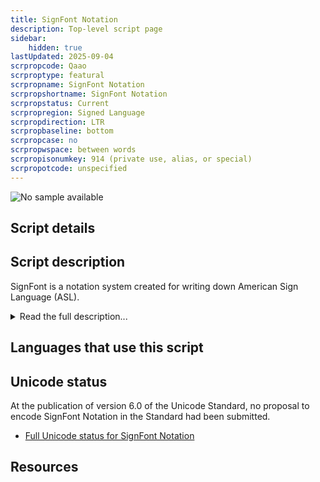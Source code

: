 ```yaml
---
title: SignFont Notation
description: Top-level script page
sidebar:
    hidden: true
lastUpdated: 2025-09-04
scrpropcode: Qaao
scrproptype: featural
scrpropname: SignFont Notation
scrpropshortname: SignFont Notation
scrpropstatus: Current
scrpropregion: Signed Language
scrpropdirection: LTR
scrpropbaseline: bottom
scrpropcase: no
scrpropwspace: between words
scrpropisonumkey: 914 (private use, alias, or special)
scrpropotcode: unspecified
---
```



![No sample available](../images/nosample.png)



## Script details

<ScriptDetails />

## Script description

SignFont is a notation system created for writing down American Sign Language (ASL).

<details>
<summary>Read the full description...</summary>It is used in a limited capacity for computerized texts. The symbols used are partially iconic, but limited provision is also made for non-manual and spatial locations, critical linguistic features that lack representation in some other sign language notation systems. Signfont notation has also been praised for having a much smaller symbol inventory than other sign language scripts, making it easier to learn. However, this means that not all the contrasts in ASL can be written using the script. In addition, the small symbol set makes it difficult to extend the script to signed languages other than ASL. Perhaps due to these disadvantages, it has found limited acceptance among the deaf.

SignFont is also distinguished from other sign language scripts in its representation of the simultaneous actions characteristic of signed languages. Any notation system must reduce these to a one-dimensional stream of symbols. Some sign language scripts make use of stacking characters to represent simultaneity, but SignFont is strictly linear, with conventions established as to which features need to be written first. For example, the symbol for continuous touch is written before any movement symbols to which it relates, even though the touch happens throughout the movement, i.e. is simultaneous with it.

Case is not used, although the first letter of a section is sometimes written in a larger size of font.

_This script is not currently recognized by [ISO 15924](http://www.unicode.org/iso15924/), but is included in ScriptSource for research purposes. If you have any information on this script, please add the information to the site. Your contributions can be a great help in refining and expanding the ISO 15924 standard._
</details>

## Languages that use this script

<WsList script='Qaao' wsMax='5' />

## Unicode status

At the publication of version 6.0 of the Unicode Standard, no proposal to encode SignFont Notation in the Standard had been submitted.

- [Full Unicode status for SignFont Notation](/scrlang/unicode/qaao-unicode)



## Resources

<ScriptResources detailSummary='seemore' />


